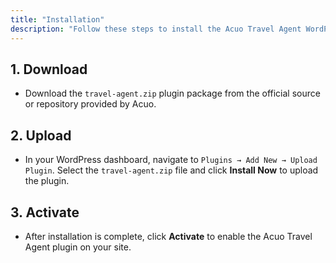 ```yaml
---
title: "Installation"
description: "Follow these steps to install the Acuo Travel Agent WordPress plugin on your site."
---
```





## 1. Download
   - Download the `travel-agent.zip` plugin package from the official source or repository provided by Acuo.

## 2. Upload
   - In your WordPress dashboard, navigate to `Plugins → Add New → Upload Plugin`. Select the `travel-agent.zip` file and click **Install Now** to upload the plugin.

## 3. Activate
   - After installation is complete, click **Activate** to enable the Acuo Travel Agent plugin on your site.